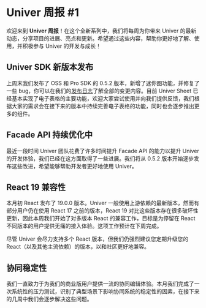 # Univer 周报 #1

欢迎来到 **Univer 周报**！在这个全新系列中，我们将每周为你带来 Univer 的最新动态，分享项目的进展、亮点和更新。希望通过这些内容，帮助你更好地了解、使用，并积极参与 Univer 的开发与成长！

## Univer SDK 新版本发布

上周末我们发布了 OSS 和 Pro SDK 的 0.5.2 版本，新增了迷你图功能，并修复了一些 bug，你可以在我们的[发布日志](https://www.univer.ai/zh-CN/changelog)了解全部的变更内容。目前 Univer Sheet 已经基本实现了电子表格的主要功能，欢迎大家尝试使用并向我们提供反馈，我们根据大家的需求会在接下来的版本中持续完善电子表格的功能，同时也会逐步推出更多的组件。

## Facade API 持续优化中

最近一段时间 Univer 团队花费了许多时间提升 Facade API 的能力以提升 Univer 的开发体验，我们已经在这方面取得了一些进展。我们将从 0.5.2 版本开始逐步发布这些改进，希望能够帮助开发者更好地使用 Univer。

## React 19 兼容性

本月初 React 发布了 19.0.0 版本。Univer 一般使用上游依赖的最新版本，然而有部分用户仍在使用 React 17 之前的版本，React 19 对比这些版本存在很多破坏性更新，因此本周我们开始了对多版本 React 的兼容工作，目标是为停留在 React 不同版本的用户提供无痛的接入体验。这项工作预计在下周完成。

尽管 Univer 会尽力支持多个 React 版本，但我们仍强烈建议您定期升级您的 React（以及其他主流依赖）的版本，以和社区更好地兼容。

## 协同稳定性

我们一直致力于为我们的商业版用户提供一流的协同编辑体验。本月我们完成了一次系统性的压力测试，识别了典型场景下影响协同系统的稳定性的因素，在接下来的几周中我们会逐步解决这些问题。

